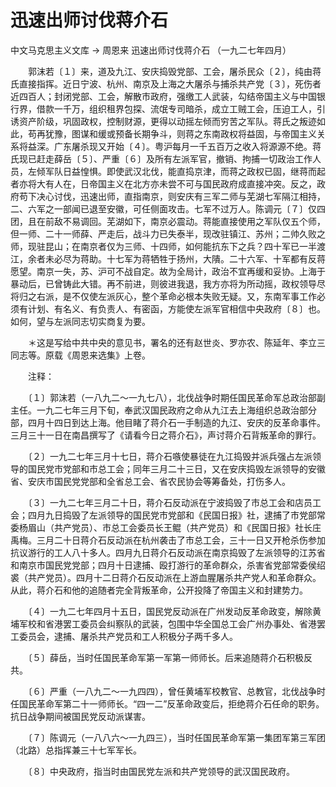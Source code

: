 # 迅速出师讨伐蒋介石

中文马克思主义文库 -> 周恩来
迅速出师讨伐蒋介石
（一九二七年四月）


　　郭沫若〔１〕来，道及九江、安庆捣毁党部、工会，屠杀民众〔２〕，纯由蒋氏直接指挥。近日宁波、杭州、南京及上海之大屠杀与捕杀共产党〔３〕，死伤者近四百人；封闭党部、工会，解散市政府，强缴工人武装，勾结帝国主义与中国银行界，借款一千万，组织租界包探、流氓专司暗杀，成立工贼工会，压迫工人，引诱资产阶级，巩固政权，控制财源，更得以动摇左倾而穷苦之军队。蒋氏之叛迹如此，苟再犹豫，图谋和缓或预备长期争斗，则蒋之东南政权将益固，与帝国主义关系将益深。广东屠杀现又开始〔４〕。粤沪每月一千五百万之收入将源源不绝。蒋氏现已赶走薛岳〔５〕、严重〔６〕及所有左派军官，撤销、拘捕一切政治工作人员，左倾军队日益惶惧。即使武汉北伐，能直捣京津，而蒋之政权已固，继蒋而起者亦将大有人在，日帝国主义在北方亦未尝不可与国民政府成直接冲突。反之，政府苟下决心讨伐，迅速出师，直指南京，则安庆有三军二师与芜湖七军隔江相持，二、六军之一部闻已退至安徽，可任侧面攻击。七军不过万人。陈调元〔７〕仅四团，且在前敌不易调回。芜湖如下，南京必震动。蒋能直接使用之军队仅五个师，但一师、二十一师薛、严走后，战斗力已失泰半，现改驻镇江、苏州；二帅久败之师，现驻昆山；在南京者仅为三师、十四师，如何能抗东下之兵？四十军已一半渡江，余者未必尽为蒋助。十七军为蒋牺牲于扬州，大隤。二十六军、十军都有反蒋愿望。南京一失，苏、沪可不战自定。故为全局计，政治不宜再缓和妥协。上海于暴动后，已曾铸此大错。再不前进，则彼进我退，我方亦将为所动摇，政权领导尽将归之右派，是不仅使左派灰心，整个革命必根本失败无疑。又，东南军事工作必须有计划、有名义、有负责人、有密函，方能使左派军官相信中央政府〔８〕也。如何，望与左派同志切实商复为要。
 


　　＊这是写给中共中央的意见书，署名的还有赵世炎、罗亦农、陈延年、李立三同志等。原载《周恩来选集》上卷。

　　注释：

　　〔１〕郭沫若（一八九二～一九七八），北伐战争时期任国民革命军总政治部副主任。一九二七年三月下旬，奉武汉国民政府之命从九江去上海组织总政治部分部，四月十四日到达上海。他目睹了蒋介石一手制造的九江、安庆的反革命事件。三月三十一日在南昌撰写了《请看今日之蒋介石》，声讨蒋介石背叛革命的罪行。

　　〔２〕一九二七年三月十七日，蒋介石嗾使暴徒在九江捣毁并派兵强占左派领导的国民党市党部和市总工会；同年三月二十三日，又在安庆捣毁左派领导的安徽省、安庆市国民党党部和全省总工会、省农民协会等筹备处，打伤多人。

　　〔３〕一九二七年三月二十日，蒋介石反动派在宁波捣毁了市总工会和店员工会；四月九日捣毁了左派领导的国民党市党部和《民国日报》社，逮捕了市党部常委杨眉山（共产党员）、市总工会委员长王鲲（共产党员）和《民国日报》社长庄禹梅。三月二十日蒋介石反动派在杭州袭击了市总工会，三十一日又开枪杀伤参加抗议游行的工人八十多人。四月九日蒋介石反动派在南京捣毁了左派领导的江苏省和南京市国民党党部；四月十日逮捕、殴打游行的革命群众，杀害省党部常委侯绍裘（共产党员）。四月十二日蒋介石反动派在上游血腥屠杀共产党人和革命群众。从此，蒋介石和他的追随者完全背叛革命，公开投降了帝国主义和封建势力。

　　〔４〕一九二七年四月十五日，国民党反动派在广州发动反革命政变，解除黄埔军校和省港罢工委员会纠察队的武装，包围中华全国总工会广州办事处、省港罢工委员会，逮捕、屠杀共产党员和工人积极分子两千多人。

　　〔５〕薛岳，当时任国民革命军第一军第一师师长。后来追随蒋介石积极反共。

　　〔６〕严重（一八九二～一九四四），曾任黄埔军校教官、总教官，北伐战争时任国民革命军第二十一师师长。"四一二"反革命政变后，拒绝蒋介石任命的职务。抗日战争期间被国民党反动派谋害。

　　〔７〕陈调元（一八八六～一九四三），当时任国民革命军第一集团军第三军团（北路）总指挥兼三十七军军长。

　　〔８〕中央政府，指当时由国民党左派和共产党领导的武汉国民政府。



